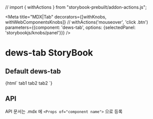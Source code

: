 // import { withActions } from "storybook-prebuilt/addon-actions.js";

<Meta
    title="MDX|Tab"
    decorators={[withKnobs, withWebComponentsKnobs]} // withActions('mouseover', 'click .btn')
    parameters={{component: 'dews-tab', options: {selectedPanel: 'storybookjs/knobs/panel'}}}
/>

<!-- 아래는 Doc 부분 -->
# dews-tab StoryBook

## Default dews-tab
<Preview>
    <Story name="dews-tab" height="100px">
        {html`
   <dews-area-panel>
    <area-item col="6">
        <dews-tabs id='tabs1' >
                <dews-tab title="tab1">
                    <dews-container>tab1</dews-container>
                 </dews-tab>
                 <dews-tab title="tab2">
                    <dews-container>tab2</dews-container>
                 </dews-tab>
                 <dews-tab title="tab3" hide>
                 </dews-tab>
                 <dews-tab title="tab4">
                 </dews-tab>
                 <dews-tab title="tab5">
                 </dews-tab>
                 <dews-tab title="tab6">
                 </dews-tab>
        </dews-tabs>
    </area-item>
<area-item col="6">
        <dews-tabs selected='1' >
                <dews-tab title="tab1">
                    <dews-search-container title="Search-Container">
                        <container-button data-set data-reset data-capture></container-button>
                        <container-content>
                            <dews-textbox></dews-textbox>
                        </container-content>
                    </dews-search-container>
                 </dews-tab>
                 <dews-tab title="tab2">
                    <dews-container>tab2</dews-container>
                 </dews-tab>
                 <dews-tab title="tab3">
                 </dews-tab>
                 <dews-tab title="tab4">
                 </dews-tab>
                 <dews-tab title="tab5">
                 </dews-tab>
                 <dews-tab title="tab6">
                 </dews-tab>
        </dews-tabs>
    </area-item>
 </dews-area-panel>
    `}
    </Story>
</Preview>



## API

API 문서는 .mdx 에 `<Props of="component name">` 으로 등록

<Props of="dews-tab"/>
